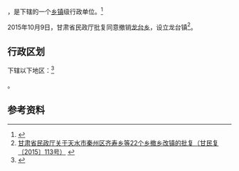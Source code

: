 {{中国乡级行政区|62/05/24/208/000}}

'''{{PAGENAMEBASE}}'''，是{{PRC admin/fullname|62/05/24/208/000|3}}下辖的一个[[乡镇|乡镇]]级行政单位。<ref>{{PRC admin/ref sgc|{{PRC admin/parent|62/05/24/208/000}}}}</ref>

2015年10月9日，甘肃省民政厅批复同意撤销[[龙台乡|龙台乡]]，设立龙台镇<ref>[http://www.gsmz.gov.cn/articles/2015/11/06/article_5_108487_1.html 甘肃省民政厅关于天水市秦州区齐寿乡等22个乡撤乡改镇的批复（甘民复〔2015〕113号）] {{webarchive|url=https://web.archive.org/web/20170917032309/http://www.gsmz.gov.cn/articles/2015/11/06/article_5_108487_1.html |date=2017-09-17 }}</ref>。

== 行政区划 ==

{{PAGENAMEBASE}}下辖以下地区：<ref>{{PRC admin/ref sgc|62/05/24/208/000}}</ref>

{{PRC admin/children|62/05/24/208/000}}。

== 参考资料 ==

{{reflist}}

{{行政区划小作品}}
{{PRC admin/navcat|62/05/24/208/000}}